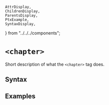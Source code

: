     AttrDisplay,
    ChildrenDisplay,
    ParentsDisplay,
    PtxExample,
    SyntaxDisplay,
} from "../../../components";

# `<chapter>`

Short description of what the `<chapter>` tag does.

## Syntax

<SyntaxDisplay name="chapter" />

## Examples

    